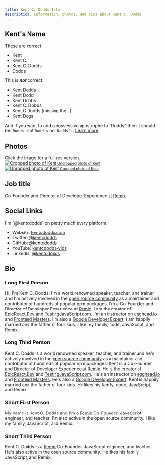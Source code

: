 ```yaml
---
title: Kent C. Dodds Info
description: Information, photos, and bios about Kent C. Dodds
---
```


## Kent's Name

These are correct:

- Kent
- Kent C.
- Kent C. Dodds
- Dodds

This is _**not**_ correct:

- Kent Dodds
- Kent Dodd
- Kent Dobbs
- Kent C. Dobbs
- Kent C Dodds (missing the `.`)
- Kent Dogs

And if you want to add a possessive apostrophe to "Dodds" then it should be:
`Dodds'` not `Dodd's` nor `Dodds's`.
[Learn more](https://www.grammarbook.com/punctuation/apostro.asp)

## Photos

<callout-muted class="aside">
  Click the image for a full-res version.
</callout-muted>

<div
  style={{
    display: 'flex',
    flexWrap: 'wrap',
    justifyContent: 'space-around',
    textAlign: 'center',
  }}
>
  <div>
    <a
      target="_blank"
      rel="noreferrer noopener"
      href="https://res.cloudinary.com/kentcdodds-com/image/upload/kent/profile.jpg"
    >
      <img
        alt="Cropped photo of Kent"
        style={{height: 200, width: 200, display: 'block', marginBottom: 4}}
        src="https://res.cloudinary.com/kentcdodds-com/image/upload/f_auto,q_auto,dpr_2.0,h_200,ar_1:1,c_fill/kent/profile"
      />
      <small>Uncropped photo of Kent</small>
    </a>
  </div>
  <div>
    <a
      target="_blank"
      rel="noreferrer noopener"
      href="https://res.cloudinary.com/kentcdodds-com/image/upload/kent/profile-transparent.png"
    >
      <img
        alt="Unropped photo of Kent"
        style={{height: 200, width: 200, display: 'block', marginBottom: 4}}
        src="https://res.cloudinary.com/kentcdodds-com/image/upload/f_auto,q_auto,dpr_2.0,h_200,ar_1:1,c_fill/kent/profile-transparent"
      />
      <small>Cropped photo of Kent</small>
    </a>
  </div>
</div>

## Job title

Co-Founder and Director of Developer Experience at [Remix](https://remix.run)

## Social Links

<callout-muted class="aside">
  I'm `@kentcdodds` on pretty much every platform.
</callout-muted>

- Website: [kentcdodds.com](https://kentcdodds.com)
- Twitter: [@kentcdodds](https://twitter.com/kentcdodds)
- GitHub: [@kentcdodds](https://github.com/kentcdodds)
- YouTube: [kentcdodds-vids](https://www.youtube.com/c/kentcdodds-vids)
- LinkedIn: [@kentcdodds](https://www.linkedin.com/in/kentcdodds)

## Bio

### Long First Person

Hi, I'm Kent C. Dodds. I'm a world renowned speaker, teacher, and trainer and
I'm actively involved in the
[open source community](https://github.com/kentcdodds) as a maintainer and
contributor of hundreds of popular npm packages. I'm a Co-Founder and Director
of Developer Experience at [Remix](https://remix.run). I am the creator of
[EpicReact.Dev](https://epicreact.dev) and
[TestingJavaScript.com](https://testingjavascript.com). I'm an instructor on
[egghead.io](https://egghead.io/instructors/kentcdodds) and
[Frontend Masters](https://frontendmasters.com). I'm also a
[Google Developer Expert](https://developers.google.com/experts/people/kent-c-dodds).
I am happily married and the father of four kids. I like my family, code,
JavaScript, and Remix.

### Long Third Person

Kent C. Dodds is a world renowned speaker, teacher, and trainer and he's
actively involved in the [open source community](https://github.com/kentcdodds)
as a maintainer and contributor of hundreds of popular npm packages. Kent is a
Co-Founder and Director of Developer Experience at [Remix](https://remix.run).
He is the creator of [EpicReact.Dev](https://epicreact.dev) and
[TestingJavaScript.com](https://testingjavascript.com). He's an instructor on
[egghead.io](https://egghead.io/instructors/kentcdodds) and
[Frontend Masters](https://frontendmasters.com). He's also a
[Google Developer Expert](https://developers.google.com/experts/people/kent-c-dodds).
Kent is happily married and the father of four kids. He likes his family, code,
JavaScript, and Remix.

### Short First Person

My name is Kent C. Dodds and I'm a [Remix](https://remix.run) Co-Founder,
JavaScript engineer, and teacher. I'm also active in the open source community.
I like my family, JavaScript, and Remix.

### Short Third Person

Kent C. Dodds is a [Remix](https://remix.run) Co-Founder, JavaScript engineer,
and teacher. He's also active in the open source community. He likes his family,
JavaScript, and Remix.
